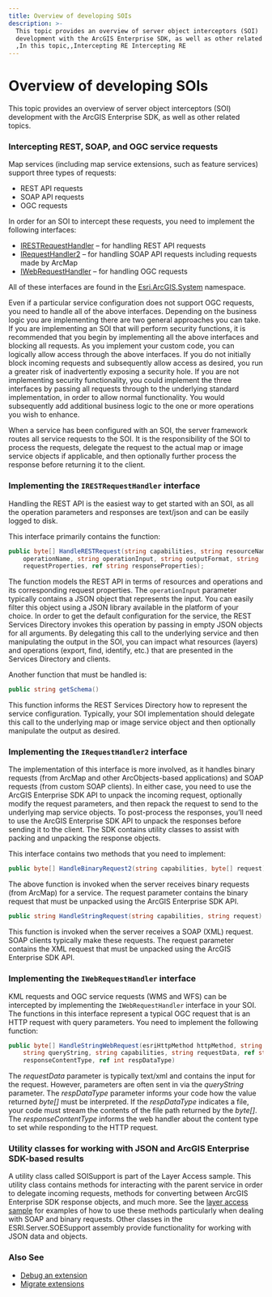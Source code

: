 ```yaml
---
title: Overview of developing SOIs
description: >-
  This topic provides an overview of server object interceptors (SOI)
  development with the ArcGIS Enterprise SDK, as well as other related topics.
  ,In this topic,,Intercepting RE Intercepting RE
---
```


# Overview of developing SOIs

This topic provides an overview of server object interceptors (SOI) development with the ArcGIS Enterprise SDK, as well as other related topics.

### Intercepting REST, SOAP, and OGC service requests

Map services (including map service extensions, such as feature services) support three types of requests:

- REST API requests
- SOAP API requests
- OGC requests

In order for an SOI to intercept these requests, you need to implement the following interfaces:

-   [IRESTRequestHandler](/api-reference/net/IRESTRequestHandler/) – for handling REST API requests
-   [IRequestHandler2](/api-reference/net/IRequestHandler2/) – for handling SOAP API requests including requests made by ArcMap
-   [IWebRequestHandler](/api-reference/net/IWebRequestHandler/) – for handling OGC requests

All of these interfaces are found in the [Esri.ArcGIS.System](/api-reference/net/System_library/) namespace.

Even if a particular service configuration does not support OGC requests, you need to handle all of the above interfaces. Depending on the business logic you are implementing there are two general approaches you can take. If you are implementing an SOI that will perform security functions, it is recommended that you begin by implementing all the above interfaces and blocking all requests. As you implement your custom code, you can logically allow access through the above interfaces. If you do not initially block incoming requests and subsequently allow access as desired, you run a greater risk of inadvertently exposing a security hole. If you are not implementing security functionality, you could implement the three interfaces by passing all requests through to the underlying standard implementation, in order to allow normal functionality. You would subsequently add additional business logic to the one or more operations you wish to enhance.

When a service has been configured with an SOI, the server framework routes all service requests to the SOI. It is the responsibility of the SOI to process the requests, delegate the request to the actual map or image service objects if applicable, and then optionally further process the response before returning it to the client.

### Implementing the `IRESTRequestHandler` interface

Handling the REST API is the easiest way to get started with an SOI, as all the operation parameters and responses are text/json and can be easily logged to disk.

This interface primarily contains the function:

```cs
public byte[] HandleRESTRequest(string capabilities, string resourceName, string
    operationName, string operationInput, string outputFormat, string
    requestProperties, ref string responseProperties);
```

The function models the REST API in terms of resources and operations and its corresponding request properties. The `operationInput` parameter typically contains a JSON object that represents the input. You can easily filter this object using a JSON library available in the platform of your choice. In order to get the default configuration for the service, the REST Services Directory invokes this operation by passing in empty JSON objects for all arguments. By delegating this call to the underlying service and then manipulating the output in the SOI, you can impact what resources (layers) and operations (export, find, identify, etc.) that are presented in the Services Directory and clients.

Another function that must be handled is:

```cs
public string getSchema()
```

This function informs the REST Services Directory how to represent the service configuration. Typically, your SOI implementation should delegate this call to the underlying map or image service object and then optionally manipulate the output as desired.

### Implementing the `IRequestHandler2` interface

The implementation of this interface is more involved, as it handles binary requests (from ArcMap and other ArcObjects-based applications) and SOAP requests (from custom SOAP clients). In either case, you need to use the ArcGIS Enterprise SDK API to unpack the incoming request, optionally modify the request parameters, and then repack the request to send to the underlying map service objects. To post-process the responses, you’ll need to use the ArcGIS Enterprise SDK API to unpack the responses before sending it to the client. The SDK contains utility classes to assist with packing and unpacking the response objects.

This interface contains two methods that you need to implement:

```cs
public byte[] HandleBinaryRequest2(string capabilities, byte[] request)
```

The above function is invoked when the server receives binary requests (from ArcMap) for a service. The request parameter contains the binary request that must be unpacked using the ArcGIS Enterprise SDK API.

```cs
public string HandleStringRequest(string capabilities, string request)
```

This function is invoked when the server receives a SOAP (XML) request. SOAP clients typically make these requests. The request parameter contains the XML request that must be unpacked using the ArcGIS Enterprise SDK API.

### Implementing the `IWebRequestHandler` interface

KML requests and OGC service requests (WMS and WFS) can be intercepted by implementing the `IWebRequestHandler` interface in your SOI. The functions in this interface represent a typical OGC request that is an HTTP request with query parameters. You need to implement the following function:

```cs
public byte[] HandleStringWebRequest(esriHttpMethod httpMethod, string requestURL,
    string queryString, string capabilities, string requestData, ref string
    responseContentType, ref int respDataType)
```

The _requestData_ parameter is typically text/xml and contains the input for the request. However, parameters are often sent in via the _queryString_ parameter. The _respDataType_ parameter informs your code how the value returned _byte\[]_ must be interpreted. If the _respDataType_ indicates a file, your code must stream the contents of the file path returned by the _byte\[]_. The _responseContentType_ informs the web handler about the content type to set while responding to the HTTP request.

### Utility classes for working with JSON and ArcGIS Enterprise SDK-based results

A utility class called SOISupport is part of the Layer Access sample. This utility class contains methods for interacting with the parent service in order to delegate incoming requests, methods for converting between ArcGIS Enterprise SDK response objects, and much more. See the [layer access sample](/sample-code/Samples/net/SOI/NetLayerAccessSOI/) for examples of how to use these methods particularly when dealing with SOAP and binary requests. Other classes in the ESRI.Server.SOESupport assembly provide functionality for working with JSON data and objects.

### Also See

-   [Debug an extension](../debug-extensions-net/)
-   [Migrate extensions](../migrate-extensions-net/)
